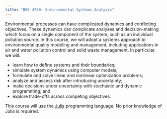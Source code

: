```yaml
---
title: "BEE 4750: Environmental Systems Analysis"
---
```


Environmental processes can have complicated dynamics and conflicting objectives. These dynamics can complicate analyses and decision-making which focus on a single component of the system, such as an individual pollution source. In this course, we will adopt a systems approach to environmental quality modeling and management, including applications in air and water pollution control and solid waste management. In particular, we will:

* learn how to define systems and their boundaries;
* simulate system dynamics using computer models;
* formulate and solve linear and nonlinear optimization problems;
* analyze and assess risk after introducing uncertainty;
* make decisions under uncertainty with stochastic and dynamic programming; and
* explore trade-offs across competing objectives.

::: {.callout-note}
This course will use the [Julia](https://julialang.org) programming language. No prior knowledge of Julia is required.
:::
